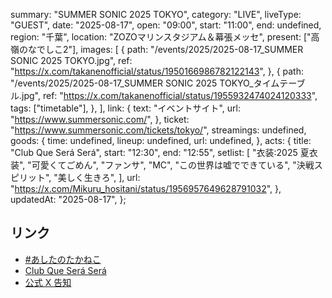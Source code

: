   summary: "SUMMER SONIC 2025 TOKYO",
  category: "LIVE",
  liveType: "GUEST",
  date: "2025-08-17",
  open: "09:00",
  start: "11:00",
  end: undefined,
  region: "千葉",
  location: "ZOZOマリンスタジアム＆幕張メッセ",
  present: ["高嶺のなでしこ2"],
  images: [
    {
      path: "/events/2025/2025-08-17_SUMMER SONIC 2025 TOKYO.jpg",
      ref: "https://x.com/takanenofficial/status/1950166986782122143",
    },
    {
      path: "/events/2025/2025-08-17_SUMMER SONIC 2025 TOKYO_タイムテーブル.jpg",
      ref: "https://x.com/takanenofficial/status/1955932474024120333",
      tags: ["timetable"],
    },
  ],
  link: {
    text: "イベントサイト",
    url: "https://www.summersonic.com/",
  },
  ticket: "https://www.summersonic.com/tickets/tokyo/",
  streamings: undefined,
  goods: {
    time: undefined,
    lineup: undefined,
    url: undefined,
  },
  acts: {
    title: "Club Que Será Será",
    start: "12:30",
    end: "12:55",
    setlist: [
      "衣装:2025 夏衣装",
      "可愛くてごめん",
      "ファンサ",
      "MC",
      "この世界は嘘でできている",
      "決戦スピリット",
      "美しく生きろ",
    ],
    url: "https://x.com/Mikuru_hositani/status/1956957649628791032",
  },
  updatedAt: "2025-08-17",
};

## リンク

- [#あしたのたかねこ](https://x.com/takanenofficial/status/1956698764846227761)
- [Club Que Será Será](https://www.summersonic.com/attractions/detail/club-que-sera-sera/)
- [公式 X 告知](https://x.com/takanenofficial/status/1950166986782122143)
